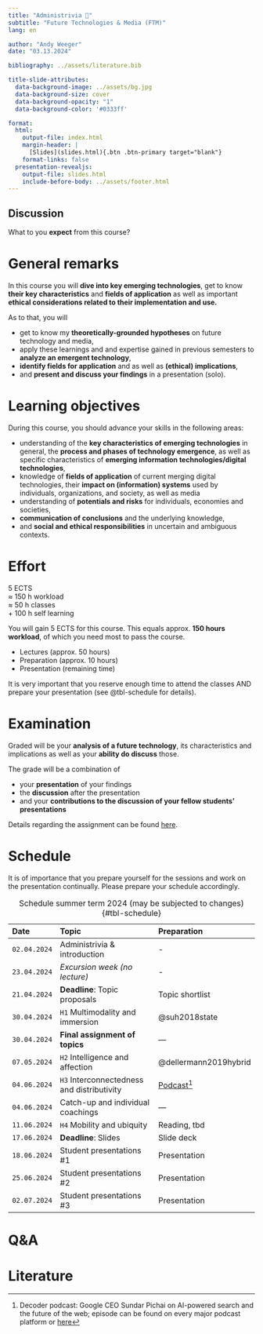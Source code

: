 ```yaml
---
title: "Administrivia 🧐"  
subtitle: "Future Technologies & Media (FTM)"
lang: en

author: "Andy Weeger"
date: "03.13.2024"

bibliography: ../assets/literature.bib

title-slide-attributes:
  data-background-image: ../assets/bg.jpg
  data-background-size: cover
  data-background-opacity: "1"
  data-background-color: '#0333ff'

format: 
  html:
    output-file: index.html
    margin-header: | 
      [Slides](slides.html){.btn .btn-primary target="blank"}
    format-links: false       
  presentation-revealjs:
    output-file: slides.html
    include-before-body: ../assets/footer.html
---
```


## Discussion {.html-hidden .unlisted .discussion-slide background-color=black}

:::large
What to you **expect** from this course?
:::

# General remarks

:::medium
In this course you will [**dive into key emerging technologies**,]{.fragment .fade-in} 
[get to know **their key characteristics**]{.fragment .fade-in} 
[and **fields of application** ]{.fragment .fade-in}
[as well as important **ethical considerations related to their implementation and use.**]{.fragment .fade-in}
:::

:::notes

As to that, you will

- get to know my **theoretically-grounded hypotheses** on future technology and media,
- apply these learnings and and expertise gained in previous semesters to **analyze an emergent technology**,
- **identify fields for application** and as well as **(ethical) implications**,
- and **present and discuss your findings** in a presentation (solo).

:::

# Learning objectives

During this course, you should advance your skills in the following areas:

:::incremental
- understanding of the **key characteristics of emerging technologies** in general, the **process and phases of technology emergence**, as well as specific characteristics of **emerging information technologies/digital technologies**,
- knowledge of **fields of application** of current merging digital technologies, their **impact on (information) systems** used by individuals, organizations, and society, as well as media
- understanding of **potentials and risks** for individuals, economies and societies,
- **communication of conclusions** and the underlying knowledge, 
- and **social and ethical responsibilities** in uncertain and ambiguous contexts.
:::

# Effort

::: {.html-hidden .large}
[5 ECTS]{.fragment .fade-in-then-semi-out}\
[≈ 150 h workload]{.fragment .fade-in-then-semi-out}\
[≈ 50 h classes]{.fragment .fade-in-then-semi-out}\
[+ 100 h self learning]{.fragment .fade-in-then-semi-out}
:::

:::notes
You will gain 5 ECTS for this course. This equals approx. __150 hours workload__, of which you need most to pass the course.

-	Lectures (approx. 50 hours)
- Preparation (approx. 10 hours)
- Presentation (remaining time)
:::

:::fragment
It is very important that you reserve enough time to attend the classes AND prepare your presentation (see @tbl-schedule for details).
:::

# Examination

:::medium
Graded will be 
[your **analysis of a future technology**,]{.fragment .fade-in} 
[its characteristics and implications ]{.fragment .fade-in} 
[as well as your **ability do discuss** those.]{.fragment .fade-in}
:::

:::notes
The grade will be a combination of

- your **presentation** of your findings     
- the **discussion** after the presentation      
- and your **contributions to the discussion of your fellow students' presentations**   

Details regarding the assignment can be found [here](../assignment/).

:::

# Schedule {.smaller .scrollable}

::: notes
It is of importance that you prepare yourself for the sessions and work on the presentation continually. Please prepare your schedule accordingly.
:::

::: column-page-right


| Date         | Topic                                       | Preparation                   |
|:-------------|:--------------------------------------------|:-------------------------------|
| `02.04.2024` | Administrivia & introduction                | -
| `23.04.2024` | *Excursion week (no lecture)*               | -
| `21.04.2024` | __Deadline__: Topic proposals               | Topic shortlist
| `30.04.2024` | `H1` Multimodality and immersion            | @suh2018state
| `30.04.2024` | __Final assignment of topics__              | —
| `07.05.2024` | `H2` Intelligence and affection             | @dellermann2019hybrid
| `04.06.2024` | `H3` Interconnectedness and distributivity  | [Podcast](https://www.theverge.com/24158374/google-ceo-sundar-pichai-ai-search-gemini-future-of-the-internet-web-openai-decoder-interview)[^1]
| `04.06.2024` | Catch-up and individual coachings           | —
| `11.06.2024` | `H4` Mobility and ubiquity                  | Reading, tbd
| `17.06.2024` | __Deadline__: Slides                        | Slide deck
| `18.06.2024` |  Student presentations #1                   | Presentation
| `25.06.2024` |  Student presentations #2                   | Presentation
| `02.07.2024` |  Student presentations #3                   | Presentation

: Schedule summer term 2024 (may be subjected to changes) {#tbl-schedule}

[^1]: Decoder podcast: Google CEO Sundar Pichai on AI-powered search and the future of the web; episode can be found on every major podcast platform or [here](https://www.theverge.com/24158374/google-ceo-sundar-pichai-ai-search-gemini-future-of-the-internet-web-openai-decoder-interview)

:::

# Q&A {.html-hidden .unlisted .headline-only .vertical-center background-color="#0333ff" background-image="../assets/bg.jpg"}

# Literature
::: {#refs}
:::
